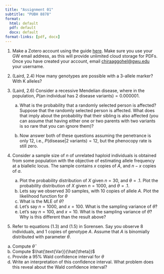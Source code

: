 ```yaml
---
title: "Assignment 01"
subtitle: "PUBH 8878"
format: 
  html: default
  pdf: default
  docx: default
format-links: [pdf, docx]
---
```


1.  Make a Zotero account using the guide [here](https://libguides.gwu.edu/c.php?g=258781&p=1728369). Make sure you use your GW email address, as this will provide unlimited cloud storage for PDFs. Once you have created your account, email [chiraaggohel\@gwu.edu](mailto:chiraaggohel@gwu.edu) your username.

2.  (Laird, 2.4) How many genotypes are possible with a 3-allele marker? With K alleles?

3.  (Laird, 2.6) Consider a recessive Mendelian disease, where in the population, $P(\text{an individual has 2 disease variants}) = 0.000001$.

    a.  What is the probability that a randomly selected person is affected? Suppose that the randomly selected person is affected. What does that imply about the probability that their sibling is also affected (you can assume that having either one or two parents with two variants is so rare that you can ignore them)?

    b.  Now answer both of these questions assuming the penetrance is only 12, i.e., $P(\text{disease} | 2 \text{ variants}) = 12$, but the phenocopy rate is still zero.

3.  Consider a sample size of $n$ of unrelated haploid individuals is obtained from some population with the objective of estimating allele frequency at a biallelic locus. The sample contains $x$ copies of $A$, and $n-x$ copies of $a$.

    a.  Plot the probability distribution of $X$ given $n = 30$, and $\theta = .1$. Plot the probability distribution of $X$ given $n = 1000$, and $\theta = .1$.
    b.  Lets say we observed $30$ samples, with $10$ copies of allele $A$. Plot the likelihood function for $\theta$
    c.  What is the MLE of $\theta$?
    d.  Let's say $n = 1000$, and $x = 100$. What is the sampling variance of $\hat{\theta}$?
    e.  Let's say $n = 100$, and $x = 10$. What is the sampling variance of $\hat{\theta}$? Why is this different than the result above?

4. Refer to equations (1.3) and (1.5) in Sorensen. Say you observe $8$ individuals, and $1$ copies of genotype $A$. Assume that $A$ is binomially distributed with parameter $\theta$. 
  a. Compute $\hat{\theta}$
  a. Compute $\hat{\text{Var}}(\hat{\theta})$
  a. Provide a 95% Wald confidence interval for $\theta$
  a. Write an interpretation of this confidence interval. What problem does this reveal about the Wald confidence interval?
